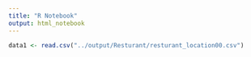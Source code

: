 ```yaml
---
title: "R Notebook"
output: html_notebook
---
```


```r
data1 <- read.csv("../output/Resturant/resturant_location00.csv")
```

